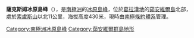 {{expand|time=2014-01-02T17:25:02+00:00}}
{{unreferenced|time=2014-01-02T17:25:02+00:00}}
{{coord|63|10|S|56|2|W|display=title}}

'''薩克斯姆冰原島峰'''（{{lang-en|Saxum Nunatak}}），是[[南極洲|南極洲]]的[[冰原島峰|冰原島峰]]，位於[[葛拉漢地|葛拉漢地]]的[[茹安維爾島|茹安維爾島]]北部，處於[[索盧斯山|索盧斯山]]以北11公里，海拔高度430米，現時由[[南極條約體系|南極條約體系]]管理。

{{DEFAULTSORT:Saxum Nunatak}}
[[Category:南極洲冰原島峰|Category:南極洲冰原島峰]]
[[Category:茹安維爾群島地形|Category:茹安維爾群島地形]]

{{JoinvilleIsland-geo-stub}}